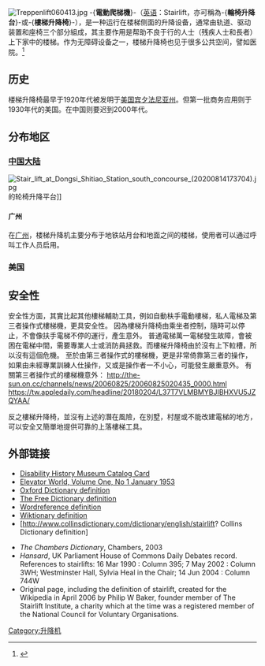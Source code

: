 {{NoteTA
|T=zh-tw:電動爬梯機 ;zh-hk: 輪椅升降台;zh-hans:楼梯升降椅 ;
|1=zh-tw:電動爬梯機 ;zh-hk: 輪椅升降台;zh-hans:楼梯升降椅 ;
}}

[[File:Treppenlift060413.jpg|thumb]]
-{'''電動爬梯機'''}-（[[英语|英语]]：Stairlift，亦可稱為-{'''輪椅升降台'''}-或-{'''樓梯升降椅'''}-），是一种运行在楼梯侧面的升降设备，通常由轨道、驱动装置和座椅三个部分組成，其主要作用是帮助不良于行的人士（残疾人士和長者）上下家中的楼梯。作为无障碍设备之一，楼梯升降椅也见于很多公共空间，譬如医院。<ref>{{Cite web | url = https://tw.appledaily.com/headline/daily/20190612/38362124 | title = 楼梯升降椅智慧功能多，方便民众上下楼| publisher = 台湾苹果日报 | date =2019-06-12}}</ref>

== 历史 ==
楼梯升降椅最早于1920年代被发明于[[美国|美国]][[宾夕法尼亚州|宾夕法尼亚州]]。但第一批商务应用则于1930年代的美国。在中国则要迟到2000年代。

== 分布地区 ==
=== [[中国大陆|中国大陆]] ===
[[File:Stair_lift_at_Dongsi_Shitiao_Station_south_concourse_(20200814173704).jpg|thumb]]的轮椅升降平台]]
==== 广州 ====
在[[广州|广州]]，楼梯升降机主要分布于地铁站月台和地面之间的楼梯，使用者可以通过呼叫工作人员启用。

=== 美国 ===
== 安全性 ==
安全性方面，其實比起其他樓梯輔助工具，例如自動枎手電動樓梯，私人電梯及第三者操作式樓梯機，更具安全性。
因為樓梯升降椅由乘坐者控制，隨時可以停止，不會像扶手電梯不停的運行，產生意外。
普通電梯萬一電梯發生故障，會被困在電梯中間，需要專業人士或消防員拯救。而樓梯升降椅由於沒有上下𨋢槽，所以沒有這個危機。
至於由第三者操作式的樓梯機，更是非常倚靠第三者的操作，如果由未經專業訓練人仕操作，又或是操作者一不小心，可能發生嚴重意外。
有關第三者操作式的樓梯機意外：
http://the-sun.on.cc/channels/news/20060825/20060825020435_0000.html {{Wayback|url=http://the-sun.on.cc/channels/news/20060825/20060825020435_0000.html |date=20210807020940 }}
https://tw.appledaily.com/headline/20180204/L37T7VLMBMYBJIBHXVU5JZQYAA/ {{Wayback|url=https://tw.appledaily.com/headline/20180204/L37T7VLMBMYBJIBHXVU5JZQYAA/ |date=20210807020940 }}

反之樓梯升降椅，並沒有上述的潛在風險，在別墅，村屋或不能改建電梯的地方，可以安全又簡單地提供可靠的上落樓梯工具。

== 外部链接 ==
* [http://www.disabilitymuseum.org/lib/stills/1190card.htm Disability History Museum Catalog Card] {{Wayback|url=http://www.disabilitymuseum.org/lib/stills/1190card.htm |date=20090826024824 }}
* [https://web.archive.org/web/20110526170709/http://www.elevator-world.com/magazine/current/50/0201-001.html-ssi Elevator World, Volume One, No 1 January 1953]
* [http://www.oxforddictionaries.com/definition/english/stairlift Oxford Dictionary definition] {{Wayback|url=http://www.oxforddictionaries.com/definition/english/stairlift |date=20160304053746 }}
* [http://www.thefreedictionary.com/stairlift The Free Dictionary definition] {{Wayback|url=http://www.thefreedictionary.com/stairlift |date=20210303084335 }}
* [http://www.wordreference.com/definition/stairlift Wordreference definition] {{Wayback|url=http://www.wordreference.com/definition/stairlift |date=20180920235147 }}
* [http://en.wiktionary.org/wiki/stairlift Wiktionary definition] {{Wayback|url=http://en.wiktionary.org/wiki/stairlift |date=20180113041356 }}
* [http://www.collinsdictionary.com/dictionary/english/stairlift? Collins Dictionary definition] {{Wayback|url=http://www.collinsdictionary.com/dictionary/english/stairlift |date=20160305075016 }}

* ''The Chambers Dictionary'', Chambers, 2003
* ''Hansard'', UK Parliament House of Commons Daily Debates record. References to stairlifts:  16 Mar 1990 : Column 395; 7 May 2002 : Column 3WH; Westminster Hall, Sylvia Heal in the Chair; 14 Jun 2004 : Column 744W
* Original page, including the definition of stairlift, created for the Wikipedia in April 2006 by Philip W Baker, founder member of The Stairlift Institute, a charity which at the time was a registered member of the National Council for Voluntary Organisations.

[[Category:升降机|Category:升降机]]